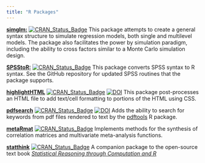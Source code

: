 ```yaml
---
title: "R Packages"
---
```


[**simglm:**](https://simglm.brandonlebeau.org) [![CRAN_Status_Badge](https://www.r-pkg.org/badges/version/simglm)](https://cran.r-project.org/package=simglm) This package attempts to create a general syntax structure to simulate regression models, both single and multilevel models. The package also facilitates the power by simulation paradigm, including the ability to cross factors similar to a Monte Carlo simulation design.

 
[**SPSStoR:**](https://github.com/lebebr01/SPSStoR) [![CRAN_Status_Badge](https://www.r-pkg.org/badges/version/SPSStoR)](https://cran.r-project.org/package=SPSStoR) This package converts SPSS syntax to R syntax. See the GitHub repository for updated SPSS routines that the package supports.

    
[**highlightHTML**](https://github.com/lebebr01/highlightHTML) [![CRAN_Status_Badge](https://www.r-pkg.org/badges/version/highlightHTML)](https://cran.r-project.org/package=highlightHTML) [![DOI](https://joss.theoj.org/papers/10.21105/joss.00185/status.svg)](https://doi.org/10.21105/joss.00185) This package post-processes an HTML file to add text/cell formatting to portions of the HTML using CSS.


[**pdfsearch**](https://pdfsearch.brandonlebeau.org) [![CRAN_Status_Badge](https://www.r-pkg.org/badges/version/pdfsearch)](https://cran.r-project.org/package=pdfsearch) [![DOI](https://joss.theoj.org/papers/10.21105/joss.00668/status.svg)](https://doi.org/10.21105/joss.00668) Adds the ability to search for keywords from pdf files rendered to text by the [pdftools](https://ropensci.org/blog/2016/03/01/pdftools-and-jeroen) R package.

[**metaRmat**](https://github.com/lebebr01/metaRmat) [![CRAN_Status_Badge](https://www.r-pkg.org/badges/version/metaRmat)](https://cran.r-project.org/package=metaRmat) Implements methods for the synthesis of correlation matrices and multivariate meta-analysis functions.

[**statthink**](https://github.com/lebebr01/statthink) [![CRAN_Status_Badge](https://www.r-pkg.org/badges/version/statthink)](https://cran.r-project.org/package=statthink) A companion package to the open-source text book [*Statistical Reasoning through Computation and R*](https://lebebr01.github.io/stat_thinking/)
